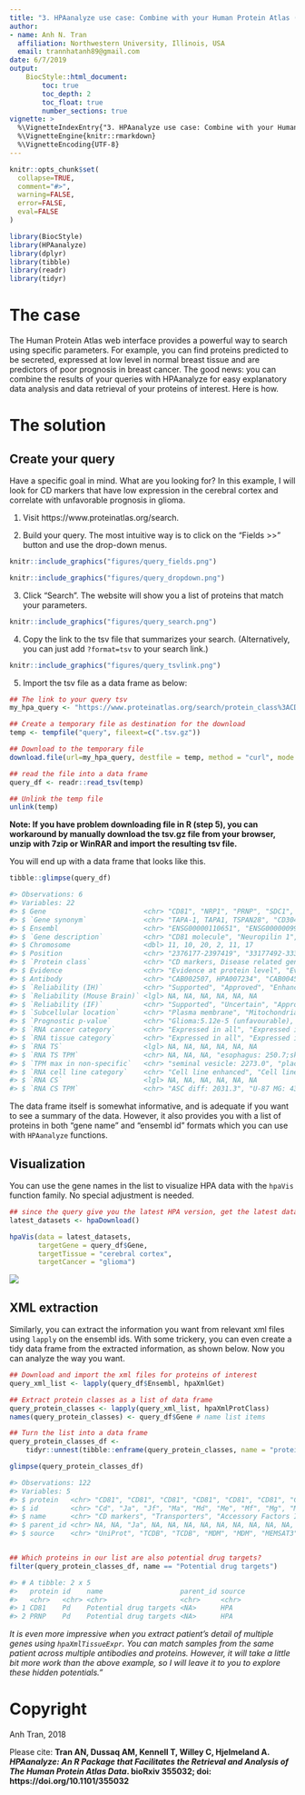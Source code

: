 ```yaml
---
title: "3. HPAanalyze use case: Combine with your Human Protein Atlas (HPA) queries"
author:
- name: Anh N. Tran
  affiliation: Northwestern University, Illinois, USA
  email: trannhatanh89@gmail.com
date: 6/7/2019
output: 
    BiocStyle::html_document:
        toc: true
        toc_depth: 2
        toc_float: true
        number_sections: true
vignette: >
  %\VignetteIndexEntry{"3. HPAanalyze use case: Combine with your Human Protein Atlas (HPA) queries"}
  %\VignetteEngine{knitr::rmarkdown}
  %\VignetteEncoding{UTF-8}
---
```


```r
knitr::opts_chunk$set(
  collapse=TRUE,
  comment="#>",
  warning=FALSE,
  error=FALSE,
  eval=FALSE
)
```

```r
library(BiocStyle)
library(HPAanalyze)
library(dplyr)
library(tibble)
library(readr)
library(tidyr)
```

# The case 

The Human Protein Atlas web interface provides a powerful way to search using specific parameters. For example, you can find proteins predicted to be secreted, expressed at low level in normal breast tissue and are predictors of poor prognosis in breast cancer. The good news: you can combine the results of your queries with HPAanalyze for easy explanatory data analysis and data retrieval of your proteins of interest. Here is how.

# The solution

## Create your query

Have a specific goal in mind. What are you looking for? In this example, I will look for CD markers that have low expression in the cerebral cortex and correlate with unfavorable prognosis in glioma.

1. Visit https://www.proteinatlas.org/search.

2. Build your query. The most intuitive way is to click on the "Fields >>" button and use the drop-down menus.

```r
knitr::include_graphics("figures/query_fields.png")
```
```r
knitr::include_graphics("figures/query_dropdown.png")
```

3. Click "Search". The website will show you a list of proteins that match your parameters.

```r
knitr::include_graphics("figures/query_search.png")
```

4. Copy the link to the tsv file that summarizes your search. (Alternatively, you can just add `?format=tsv` to your search link.)

```r
knitr::include_graphics("figures/query_tsvlink.png")
```

5. Import the tsv file as a data frame as below:

```r
## The link to your query tsv
my_hpa_query <- "https://www.proteinatlas.org/search/protein_class%3ACD+markers+AND+normal_expression%3ACerebral+cortex%3BAny%3BNot+detected%2CLow+AND+prognostic%3AGlioma%3BUnfavourable?format=tsv"

## Create a temporary file as destination for the download
temp <- tempfile("query", fileext=c(".tsv.gz"))

## Download to the temporary file
download.file(url=my_hpa_query, destfile = temp, method = "curl", mode = "wb")

## read the file into a data frame
query_df <- readr::read_tsv(temp)

## Unlink the temp file
unlink(temp)
```

**Note: If you have problem downloading file in R (step 5), you can workaround by manually download the tsv.gz file from your browser, unzip with 7zip or WinRAR and import the resulting tsv file.**

You will end up with a data frame that looks like this.

```r
tibble::glimpse(query_df)

#> Observations: 6
#> Variables: 22
#> $ Gene                        <chr> "CD81", "NRP1", "PRNP", "SDC1", "THY...
#> $ `Gene synonym`              <chr> "TAPA-1, TAPA1, TSPAN28", "CD304, NR...
#> $ Ensembl                     <chr> "ENSG00000110651", "ENSG00000099250"...
#> $ `Gene description`          <chr> "CD81 molecule", "Neuropilin 1", "Pr...
#> $ Chromosome                  <dbl> 11, 10, 20, 2, 11, 17
#> $ Position                    <chr> "2376177-2397419", "33177492-3333626...
#> $ `Protein class`             <chr> "CD markers, Disease related genes, ...
#> $ Evidence                    <chr> "Evidence at protein level", "Eviden...
#> $ Antibody                    <chr> "CAB002507, HPA007234", "CAB004511, ...
#> $ `Reliability (IH)`          <chr> "Supported", "Approved", "Enhanced",...
#> $ `Reliability (Mouse Brain)` <lgl> NA, NA, NA, NA, NA, NA
#> $ `Reliability (IF)`          <chr> "Supported", "Uncertain", "Approved"...
#> $ `Subcellular location`      <chr> "Plasma membrane", "Mitochondria", "...
#> $ `Prognostic p-value`        <chr> "Glioma:5.12e-5 (unfavourable), Panc...
#> $ `RNA cancer category`       <chr> "Expressed in all", "Expressed in al...
#> $ `RNA tissue category`       <chr> "Expressed in all", "Expressed in al...
#> $ `RNA TS`                    <lgl> NA, NA, NA, NA, NA, NA
#> $ `RNA TS TPM`                <chr> NA, NA, NA, "esophagus: 250.7;skin: ...
#> $ `TPM max in non-specific`   <chr> "seminal vesicle: 2273.0", "placenta...
#> $ `RNA cell line category`    <chr> "Cell line enhanced", "Cell line enh...
#> $ `RNA CS`                    <lgl> NA, NA, NA, NA, NA, NA
#> $ `RNA CS TPM`                <chr> "ASC diff: 2031.3", "U-87 MG: 437.4"...
```

The data frame itself is somewhat informative, and is adequate if you want to see a summary of the data. However, it also provides you with a list of proteins in both "gene name" and "ensembl id" formats which you can use with `HPAanalyze` functions.

## Visualization

You can use the gene names in the list to visualize HPA data with the `hpaVis` function family. No special adjustment is needed.

```r
## since the query give you the latest HPA version, get the latest datasets to match
latest_datasets <- hpaDownload()

hpaVis(data = latest_datasets,
       targetGene = query_df$Gene,
       targetTissue = "cerebral cortex",
       targetCancer = "glioma")
```
![](figures/query_vis.png)

## XML extraction

Similarly, you can extract the information you want from relevant xml files using `lapply` on the ensembl ids. With some trickery, you can even create a tidy data frame from the extracted information, as shown below. Now you can analyze the way you want.

```r
## Download and import the xml files for proteins of interest
query_xml_list <- lapply(query_df$Ensembl, hpaXmlGet)

## Extract protein classes as a list of data frame
query_protein_classes <- lapply(query_xml_list, hpaXmlProtClass)
names(query_protein_classes) <- query_df$Gene # name list items

## Turn the list into a data frame
query_protein_classes_df <- 
    tidyr::unnest(tibble::enframe(query_protein_classes, name = "protein"))

glimpse(query_protein_classes_df)

#> Observations: 122
#> Variables: 5
#> $ protein   <chr> "CD81", "CD81", "CD81", "CD81", "CD81", "CD81", "CD81"...
#> $ id        <chr> "Cd", "Ja", "Jf", "Ma", "Md", "Me", "Mf", "Mg", "Mh", ...
#> $ name      <chr> "CD markers", "Transporters", "Accessory Factors Invol...
#> $ parent_id <chr> NA, NA, "Ja", NA, NA, NA, NA, NA, NA, NA, NA, NA, NA, ...
#> $ source    <chr> "UniProt", "TCDB", "TCDB", "MDM", "MDM", "MEMSAT3", "M...


## Which proteins in our list are also potential drug targets?
filter(query_protein_classes_df, name == "Potential drug targets")

#> # A tibble: 2 x 5
#>   protein id    name                   parent_id source
#>   <chr>   <chr> <chr>                  <chr>     <chr> 
#> 1 CD81    Pd    Potential drug targets <NA>      HPA   
#> 2 PRNP    Pd    Potential drug targets <NA>      HPA
```

*It is even more impressive when you extract patient's detail of multiple genes using `hpaXmlTissueExpr`. You can match samples from the same patient across multiple antibodies and proteins. However, it will take a little bit more work than the above example, so I will leave it to you to explore these hidden potentials."*

# Copyright
Anh Tran, 2018

Please cite: __Tran AN, Dussaq AM, Kennell T, Willey C, Hjelmeland A. _HPAanalyze: An R Package that Facilitates the Retrieval and Analysis of The Human Protein Atlas Data_. bioRxiv 355032; doi: https://doi.org/10.1101/355032 __


